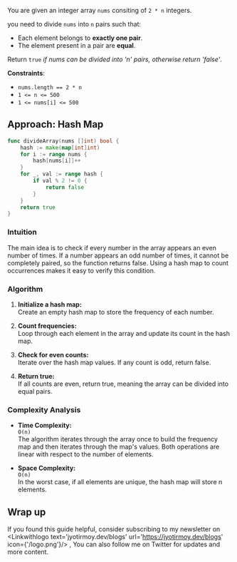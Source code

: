 
You are given an integer array `nums` consiting of `2 * n` integers.

you need to divide `nums` into `n` pairs such that:

- Each element belongs to **exactly one pair**.
- The element present in a pair are **equal**.

Return `true` *if nums can be divided into 'n' pairs, otherwise return 'false'*.

**Constraints**:

- `nums.length == 2 * n`
- `1 <= n <= 500`
- `1 <= nums[i] <= 500`

## Approach: Hash Map

```go
func divideArray(nums []int) bool {
    hash := make(map[int]int)
    for i := range nums {
        hash[nums[i]]++
    }
    for _, val := range hash {
        if val % 2 != 0 {
            return false
        }
    }
    return true 
}
```

### Intuition

The main idea is to check if every number in the array appears an even number of times. If a number appears an odd number of times, it cannot be completely paired, so the function returns false. Using a hash map to count occurrences makes it easy to verify this condition.

### Algorithm

1. **Initialize a hash map:**  
   Create an empty hash map to store the frequency of each number.

2. **Count frequencies:**  
   Loop through each element in the array and update its count in the hash map.

3. **Check for even counts:**  
   Iterate over the hash map values. If any count is odd, return false.

4. **Return true:**  
   If all counts are even, return true, meaning the array can be divided into equal pairs.

### Complexity Analysis

- **Time Complexity:**  
  `O(n)`  
  The algorithm iterates through the array once to build the frequency map and then iterates through the map's values. Both operations are linear with respect to the number of elements.

- **Space Complexity:**  
  `O(n)`  
  In the worst case, if all elements are unique, the hash map will store n elements.

## Wrap up

If you found this guide helpful, consider subscribing to my newsletter on <Linkwithlogo text='jyotirmoy.dev/blogs' url='https://jyotirmoy.dev/blogs' icon={'/logo.png'}/> ,  You can also follow me on Twitter <Linkwithlogo text='jyotirmoydotdev' url='https://x.com/jyotirmoydotdev' icon={{icon:FaXTwitter}}/> for updates and more content.

